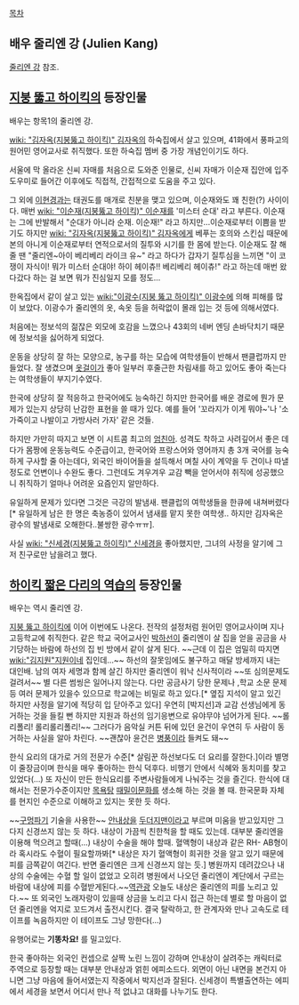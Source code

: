 [[목차]]

== 배우 줄리엔 강 (Julien Kang) ==
[[줄리엔 강]] 참조.

== [[지붕 뚫고 하이킥]]의 등장인물 ==
배우는 항목1의 줄리엔 강.

[[wiki: "김자옥(지붕뚫고 하이킥)" 김자옥]]의 하숙집에서 살고 있으며, 41화에서 풍파고의 원어민 영어교사로 취직했다. 또한 하숙집 멤버 중 가장 개념인이기도 하다.
 
서울에 막 올라온 신씨 자매를 처음으로 도와준 인물로, 신씨 자매가 이순재 집안에 입주도우미로 들어간 이후에도 직접적, 간접적으로 도움을 주고 있다.

그 외에 [[이현경]]과는 태권도를 매개로 친분을 맺고 있으며, 이순재와도 꽤 친한(?) 사이이다. 매번 [[wiki: "이순재(지붕뚫고 하이킥)" 이순재]]를 '미스터 순대' 라고 부른다. 이순재는 그에 반발해서 "순대가 아니라 순재. 이순재!" 라고 하지만...이순재로부터 이쁨을 받기도 하지만 [[wiki: "김자옥(지붕뚫고 하이킥)" 김자옥]]에게 베푸는 호의와 스킨십 때문에 본의 아니게 이순재로부터 연적으로서의 질투와 시기를 한 몸에 받는다. 이순재도 잘 해줄 땐 "줄리엔~아이 베리베리 라이크 유~" 라고 하다가 갑자기 질투심을 느끼면 "이 코쟁이 자식이! 뭐가 미스터 순대야! 하이 헤이츄!! 베리베리 헤이츄!" 라고 하는데 매번 왔다갔다 하는 걸 보면 뭐가 진심일지 모를 정도...

한옥집에서 같이 살고 있는 [[wiki:"이광수(지붕 뚫고 하이킥)" 이광수]]에 의해 피해를 많이 보았다. 이광수가 줄리엔의 옷, 속옷 등을 허락없이 몰래 입는 것 등에 의해서였다.

처음에는 정보석의 젊잖은 외모에 호감을 느꼈으나 43회의 네버 엔딩 손바닥치기 때문에 정보석을 싫어하게 되었다.

운동을 상당히 잘 하는 모양으로, 농구를 하는 모습에 여학생들이 반해서 팬클럽까지 만들었다. 잘 생겼으며 [[옷걸이]]가 좋아 일부러 후줄근한 차림새를 하고 있어도 좋아 죽는다는 여학생들이 부지기수였다.

한국에 상당히 잘 적응하고 한국어에도 능숙하긴 하지만 한국어를 배운 경로에 뭔가 문제가 있는지 상당히 난감한 표현을 쓸 때가 있다. 예를 들어 '꼬라지가 이게 뭐야~'나 '소가죽이고 나발이고 가방사러 가자' 같은 것들.

하지만 가만히 따지고 보면 이 시트콤 최고의 [[엄친아]]. 성격도 착하고 사려깊어서 좋은 데다가 몸짱에 운동능력도 수준급이고, 한국어와 프랑스어와 영어까지 총 3개 국어를 능숙하게 구사할 줄 아는데다, 외국인 바이어들을 설득해서 며칠 사이 계약을 두 건이나 따낼 정도로 언변이나 수완도 좋다. 그런데도 겨우겨우 교감 빽을 얻어서야 취직에 성공했으니 취직하기 얼마나 어려운 요즘인지 알만하다.

유일하게 문제가 있다면 그것은 극강의 발냄새. 팬클럽의 여학생들을 한큐에 내쳐버렸다[* 유일하게 남은 한 명은 축농증이 있어서 냄새를 맡지 못한 여학생.. 하지만 김자옥은 광수의 발냄새로 오해한다..불쌍한 광수ㅠㅠ].

사실 [[wiki: "신세경(지붕뚫고 하이킥)" 신세경]]을 좋아했지만, 그녀의 사정을 알기에 그저 친구로만 남을려고 했다.

== [[하이킥 짧은 다리의 역습]]의 등장인물 ==
배우는 역시 줄리엔 강.

[[지붕 뚫고 하이킥]]에 이어 이번에도 나온다. 전작의 설정처럼 원어민 영어교사이며 지나고등학교에 취직한다. 같은 학교 국어교사인 [[박하선]]이 줄리엔이 살 집을 얻을 공금을 사기당하는 바람에 하선의 집 빈 방에서 같이 살게 된다. ~~근데 이 집은 엄밀히 따지면 [[wiki:"김지원"지원이]]네 집인데...~~ 하선의 잘못임에도 불구하고 매달 방세까지 내는 대인배. 남의 여자 세명과 함께 살긴 하지만 줄리엔이 워낙 신사적이라 ~~또 심의문제도 걸려서~~ 별 다른 썸씽은 일어나지 않는다. 다만 공금사기 당한 문제나 ,학교 소문 문제등 여러 문제가 있을수 있으므로 학교에는 비밀로 하고 있다.[* 옆집 지석이 알고 있긴 하지만 사정을 알기에 적당히 입 닫아주고 있다] 우연히 [박지선]과 교감 선생님에게 동거하는 것을 들킬 뻔 하지만 지원과 하선의 임기응변으로 유야무야 넘어가게 된다. ~~롤리폴리! 롤리롤리폴리!~~ 그러다가 음악실 커튼 뒤에 있던 윤건이 우연히 두 사람이 동거하는 사실을 알아 차린다. ~~괜찮아 윤건은 [[병풍]]이라 들켜도 돼~~
 
한식 요리의 대가로 거의 전문가 수준[* 살림꾼 하선보다도 더 요리를 잘한다.]이라 별명이 줄장금이며 한식을 매우 좋아하는 한식 덕후다. 비행기 안에서 식혜와 동치미를 찾고 있었다(...) 또 자신이 만든 한식요리를 주변사람들에게 나눠주는 것을 즐긴다. 한식에 대해서는 전문가수준이지만 [[목욕탕]] [[때밀이]]문화를 생소해 하는 것을 볼 때. 한국문화 자체를 현지인 수준으로 이해하고 있지는 못한 듯 하다.

~~[[구멍파기]] 기술을 사용한~~ [[안내상]]을 [[두더지]]맨이라고 부르며 미움을 받고있지만 그다지 신경쓰지 않는 듯 하다. 내상이 가끔씩 친한척을 할 때도 있는데. 대부분 줄리엔을 이용해 먹으려고 할때(...) 내상이 수술을 해야 할때. 혈액형이 내상과 같은 RH- AB형이라 혹시라도 수혈이 필요할까봐[* 내상은 자기 혈액형이 희귀한 것을 알고 있기 때문에 피를 금쪽같이 여긴다. 반면 줄리엔은 크게 신경쓰지 않는 듯.] 병원까지 데려갔으나 내상의 수술에는 수혈 할 일이 없었고 오히려 병원에서 나오던 줄리엔이 계단에서 구르는 바람에 내상에 피를 수혈받게된다.~~[[역관광]] 오늘도 내상은 줄리엔의 피를 노리고 있다.~~ 또 외국인 노래자랑이 있을때 상금을 노리고 다시 접근 하는데 별로 할 마음이 없던 줄리엔을 억지로 꼬드겨서 출전시킨다. 결국 탈락하고, 한 관계자와 만나 고속도로 테이프를 녹음하지만 이 테이프도 그냥 망한다(...)

유행어로는 '''기똥차요!''' 를 밀고있다.

한국 좋아하는 외국인 컨셉으로 살짝 노린 느낌이 강하며 안내상이 살려주는 캐릭터로 주역으로 등장할 때는 대부분 안내상과 얽힌 에피소드다. 외면이 아닌 내면을 본건지 아니면 그냥 마음에 들어서였는지 작중에서 박지선과 잘된다. 신세경이 특별출연하는 에피에서 세경을 보면서 어디서 만나 적 없냐고 대화를 나누기도 한다.
